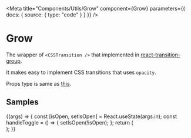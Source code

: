 
<Meta
  title="Components/Utils/Grow"
  component={Grow}
  parameters={{ docs: { source: { type: "code" } } }}
/>

# Grow

The wrapper of `<CSSTransition />` that implemented in [react-transition-group](https://reactcommunity.org/react-transition-group).

It makes easy to implement CSS transitions that uses `opacity`.

Props type is same as [this](https://reactcommunity.org/react-transition-group/transition#Transition-props).

## Samples

<Canvas>
  <Story
    name="example"
    args={{
      in: true,
      timeout: 300,
    }}
  >
    {(args) => {
      const [isOpen, setIsOpen] = React.useState(args.in);
      const handleToggle = () => {
        setIsOpen(!isOpen);
      };
      return (
        <Flex display="flex" flexDirection="column" alignItems="center">
          <Spacer pt={3} />
          <ToggleButton active={isOpen} onChange={handleToggle} />
          <Spacer pt={3} />
          <Grow {...args} in={isOpen}>
            <div
              style={{
                width: "100px",
                height: "100px",
                backgroundColor: "blue",
              }}
            />
          </Grow>
        </Flex>
      );
    }}
  </Story>
</Canvas>
